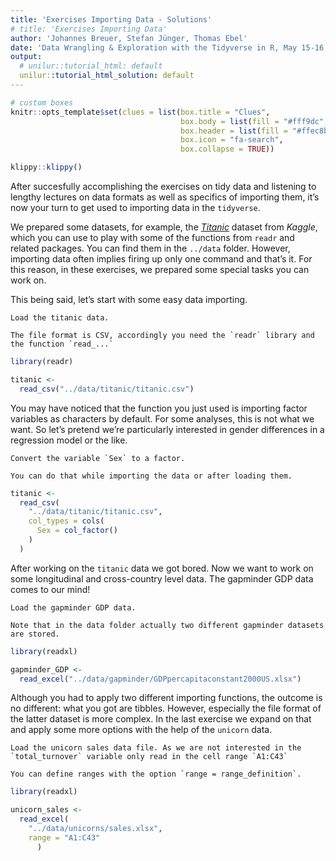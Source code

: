 ```yaml
---
title: 'Exercises Importing Data - Solutions'
# title: 'Exercises Importing Data'
author: 'Johannes Breuer, Stefan Jünger, Thomas Ebel'
date: 'Data Wrangling & Exploration with the Tidyverse in R, May 15-16, 2019'
output:
  # unilur::tutorial_html: default
  unilur::tutorial_html_solution: default
---
```


```r
# custom boxes
knitr::opts_template$set(clues = list(box.title = "Clues",
                                      box.body = list(fill = "#fff9dc", colour = "black"),
                                      box.header = list(fill = "#ffec8b", colour = "black"),
                                      box.icon = "fa-search",
                                      box.collapse = TRUE))
```

```r
klippy::klippy()
```

After succesfully accomplishing the exercises on tidy data and listening to lengthy lectures on data formats as well as specifics of importing them, it's now your turn to get used to importing data in the `tidyverse`.

We prepared some datasets, for example, the [*Titanic*](https://www.kaggle.com/c/titanic/overview) dataset from *Kaggle*, which you can use to play with some of the functions from `readr` and related packages. You can find them in the `../data` folder. However, importing data often implies firing up only one command and that's it. For this reason, in these exercises, we prepared some special tasks you can work on.

This being said, let's start with some easy data importing.

```block
Load the titanic data.
```

```block
The file format is CSV, accordingly you need the `readr` library and the function `read_...`
```

```r
library(readr)

titanic <-
  read_csv("../data/titanic/titanic.csv")
```

You may have noticed that the function you just used is importing factor variables as characters by default. For some analyses, this is not what we want. So let's pretend we're particularly interested in gender differences in a regression model or the like.

```block
Convert the variable `Sex` to a factor.
```

```block
You can do that while importing the data or after loading them.
```

```r
titanic <-
  read_csv(
    "../data/titanic/titanic.csv",
    col_types = cols(
      Sex = col_factor()
    )
  )
```

After working on the `titanic` data we got bored. Now we want to work on some longitudinal and cross-country level data. The gapminder GDP data comes to our mind!

```block
Load the gapminder GDP data.
```

```block
Note that in the data folder actually two different gapminder datasets are stored.
```

```r
library(readxl)

gapminder_GDP <-
  read_excel("../data/gapminder/GDPpercapitaconstant2000US.xlsx")
```

Although you had to apply two different importing functions, the outcome is no different: what you got are tibbles. However, especially the file format of the latter dataset is more complex. In the last exercise we expand on that and apply some more options with the help of the `unicorn` data.

```block
Load the unicorn sales data file. As we are not interested in the `total_turnover` variable only read in the cell range `A1:C43`
```

```block
You can define ranges with the option `range = range_definition`.
```

```r
library(readxl)

unicorn_sales <-
  read_excel(
    "../data/unicorns/sales.xlsx",
    range = "A1:C43"
      )
```
